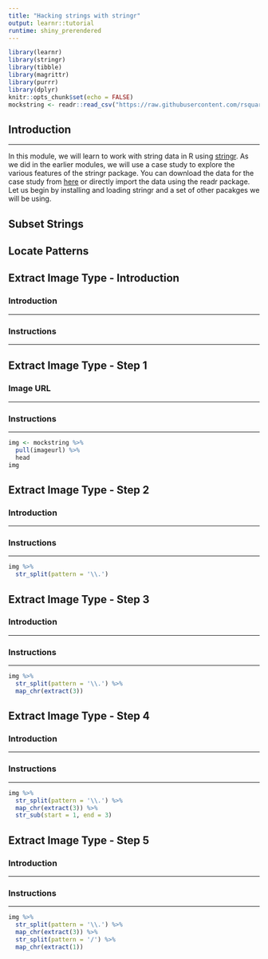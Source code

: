 ```yaml
---
title: "Hacking strings with stringr"
output: learnr::tutorial
runtime: shiny_prerendered
---
```


```r
library(learnr)
library(stringr)
library(tibble)
library(magrittr)
library(purrr)
library(dplyr)
knitr::opts_chunk$set(echo = FALSE)
mockstring <- readr::read_csv("https://raw.githubusercontent.com/rsquaredacademy/datasets/master/mock_strings.csv")
```

## Introduction

<hr>

In this module, we will learn to work with string data in R using [stringr](http://stringr.tidyverse.org). As we did in the earlier modules, we will use a case study to explore the various features of the stringr package. You can
download the data for the case study from [here](https://raw.githubusercontent.com/rsquaredacademy/datasets/master/mock_strings.csv) or directly import the data using the readr package.  Let us begin by installing and loading stringr and a set of other pacakges we will be using.

## Subset Strings

## Locate Patterns

## Extract Image Type - Introduction

### Introduction

<hr>

### Instructions

<hr>

## Extract Image Type - Step 1

### Image URL

<hr>

### Instructions

<hr>


```r
img <- mockstring %>%
  pull(imageurl) %>%
  head
img
```

## Extract Image Type - Step 2

### Introduction

<hr>

### Instructions

<hr>

```r
img %>%
  str_split(pattern = '\\.')
```

## Extract Image Type - Step 3

### Introduction

<hr>

### Instructions

<hr>

```r
img %>%
  str_split(pattern = '\\.') %>%
  map_chr(extract(3))
```

## Extract Image Type - Step 4

### Introduction

<hr>

### Instructions

<hr>

```r
img %>%
  str_split(pattern = '\\.') %>%
  map_chr(extract(3)) %>%
  str_sub(start = 1, end = 3)
```

## Extract Image Type - Step 5

### Introduction

<hr>

### Instructions

<hr>

```r
img %>%
  str_split(pattern = '\\.') %>%
  map_chr(extract(3)) %>%
  str_split(pattern = '/') %>%
  map_chr(extract(1))
```



